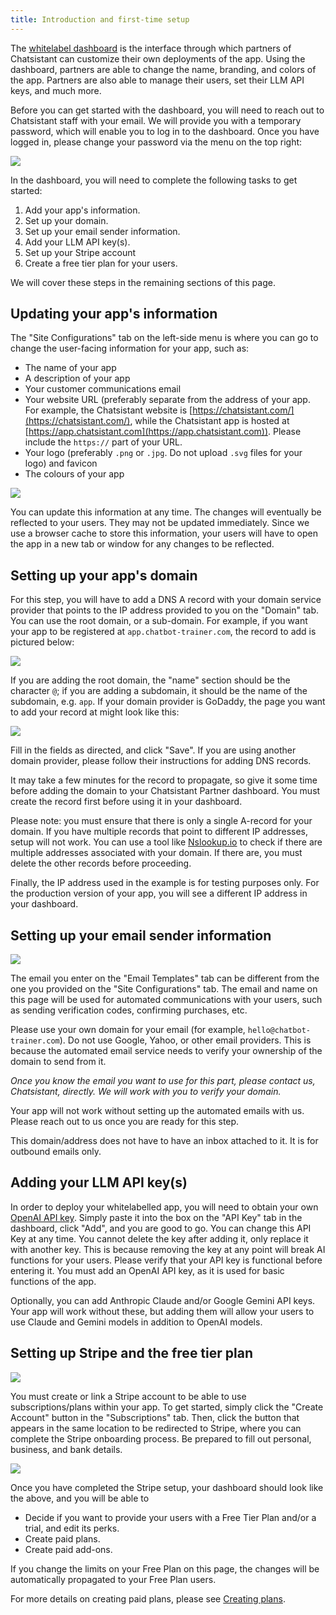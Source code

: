 ```yaml
---
title: Introduction and first-time setup
---
```


The [whitelabel dashboard](https://partners.chatsistant.com) is the interface through which partners of Chatsistant can customize their own deployments of the app. Using the dashboard, partners are able to change the name, branding, and colors of the app. Partners are also able to manage their users, set their LLM API keys, and much more.

Before you can get started with the dashboard, you will need to reach out to Chatsistant staff with your email. We will provide you with a temporary password, which will enable you to log in to the dashboard. Once you have logged in, please change your password via the menu on the top right:

<Frame>
  <img src="/images/whitelabel-dash-1.png" />
</Frame>

In the dashboard, you will need to complete the following tasks to get started:

1. Add your app's information.
2. Set up your domain.
3. Set up your email sender information.
4. Add your LLM API key(s).
5. Set up your Stripe account
6. Create a free tier plan for your users.

We will cover these steps in the remaining sections of this page.

## Updating your app's information

The "Site Configurations" tab on the left-side menu is where you can go to change the user-facing information for your app, such as:

- The name of your app
- A description of your app
- Your customer communications email
- Your website URL (preferably separate from the address of your app. For example, the Chatsistant website is [https://chatsistant.com/](https://chatsistant.com/), while the Chatsistant app is hosted at [https://app.chatsistant.com](https://app.chatsistant.com)). Please include the `https://` part of your URL.
- Your logo (preferably `.png` or `.jpg`. Do not upload `.svg` files for your logo) and favicon
- The colours of your app

<Frame>
  <img src="/images/whitelabel-dash-2.png" />
</Frame>

You can update this information at any time. The changes will eventually be reflected to your users. They may not be updated immediately. Since we use a browser cache to store this information, your users will have to open the app in a new tab or window for any changes to be reflected.

## Setting up your app's domain

For this step, you will have to add a DNS A record with your domain service provider that points to the IP address provided to you on the "Domain" tab. You can use the root domain, or a sub-domain. For example, if you want your app to be registered at `app.chatbot-trainer.com`, the record to add is pictured below:

<Frame>
  <img src="/images/whitelabel-dash-3.png" />
</Frame>

If you are adding the root domain, the "name" section should be the character `@`; if you are adding a subdomain, it should be the name of the subdomain, e.g. `app`. If your domain provider is GoDaddy, the page you want to add your record at might look like this:

<Frame>
  <img src="/images/whitelabel-dash-4.png" />
</Frame>

Fill in the fields as directed, and click "Save". If you are using another domain provider, please follow their instructions for adding DNS records.

It may take a few minutes for the record to propagate, so give it some time before adding the domain to your Chatsistant Partner dashboard. You must create the record first before using it in your dashboard.

Please note: you must ensure that there is only a single A-record for your domain. If you have multiple records that point to different IP addresses, setup will not work. You can use a tool like [Nslookup.io](https://www.nslookup.io/website-to-ip-lookup/) to check if there are multiple addresses associated with your domain. If there are, you must delete the other records before proceeding.

Finally, the IP address used in the example is for testing purposes only. For the production version of your app, you will see a different IP address in your dashboard.

## Setting up your email sender information

<Frame>
  <img src="/images/whitelabel-dash-5.png" />
</Frame>

The email you enter on the "Email Templates" tab can be different from the one you provided on the "Site Configurations" tab. The email and name on this page will be used for automated communications with your users, such as sending verification codes, confirming purchases, etc.

Please use your own domain for your email (for example, `hello@chatbot-trainer.com`). Do not use Google, Yahoo, or other email providers. This is because the automated email service needs to verify your ownership of the domain to send from it.

_Once you know the email you want to use for this part, please contact us, Chatsistant, directly. We will work with you to verify your domain._

<Warning>
  Your app will not work without setting up the automated emails with us. Please
  reach out to us once you are ready for this step.
</Warning>

This domain/address does not have to have an inbox attached to it. It is for outbound emails only.

## Adding your LLM API key(s)

In order to deploy your whitelabelled app, you will need to obtain your own [OpenAI API key](https://platform.openai.com/account/api-keys). Simply paste it into the box on the "API Key" tab in the dashboard, click "Add", and you are good to go. You can change this API Key at any time. You cannot delete the key after adding it, only replace it with another key. This is because removing the key at any point will break AI functions for your users. Please verify that your API key is functional before entering it. You must add an OpenAI API key, as it is used for basic functions of the app.

Optionally, you can add Anthropic Claude and/or Google Gemini API keys. Your app will work without these, but adding them will allow your users to use Claude and Gemini models in addition to OpenAI models.

## Setting up Stripe and the free tier plan

<Frame>
  <img src="/images/whitelabel-dash-6.png" />
</Frame>

You must create or link a Stripe account to be able to use subscriptions/plans within your app. To get started, simply click the "Create Account" button in the "Subscriptions" tab. Then, click the button that appears in the same location to be redirected to Stripe, where you can complete the Stripe onboarding process. Be prepared to fill out personal, business, and bank details.

<Frame>
  <img src="/images/whitelabel-dash-7.png" />
</Frame>

Once you have completed the Stripe setup, your dashboard should look like the above, and you will be able to

- Decide if you want to provide your users with a Free Tier Plan and/or a trial, and edit its perks.
- Create paid plans.
- Create paid add-ons.

If you change the limits on your Free Plan on this page, the changes will be automatically propagated to your Free Plan users.

For more details on creating paid plans, please see [Creating plans](whitelabel-plans).
